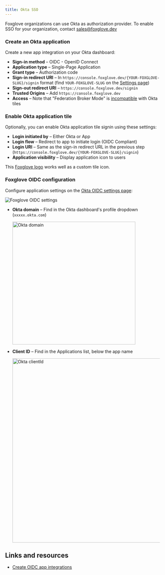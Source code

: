 ```yaml
---
title: Okta SSO
---
```



<AccountRequiredHeader badgeText="Requires Enterprise plan" />

Foxglove organizations can use Okta as authorization provider. To enable SSO for your organization, contact [sales@foxglove.dev](mailto:sales@foxglove.dev)

### Create an Okta application

Create a new app integration on your Okta dashboard:

- **Sign-in method** – OIDC - OpenID Connect
- **Application type** – Single-Page Application
- **Grant type** – Authorization code
- **Sign-in redirect URI** – In `https://console.foxglove.dev/{YOUR-FOXGLOVE-SLUG}/signin` format (find `YOUR-FOXGLOVE-SLUG` on the [Settings page](https://console.foxglove.dev/settings))
- **Sign-out redirect URI** – `https://console.foxglove.dev/signin`
- **Trusted Origins** – Add `https://console.foxglove.dev`
- **Access** – Note that "Federation Broker Mode" is [incompatible](https://help.okta.com/en-us/Content/Topics/Apps/apps-fbm-known-issues.htm) with Okta tiles

### Enable Okta application tile

Optionally, you can enable Okta application tile signin using these settings:

- **Login initiated by** – Either Okta or App
- **Login flow** – Redirect to app to initiate login (OIDC Compliant)
- **Login URI** – Same as the sign-in redirect URL in the previous step (`https://console.foxglove.dev/{YOUR-FOXGLOVE-SLUG}/signin`)
- **Application visibility** – Display application icon to users

This [Foxglove logo](/img/docs/data-platform/okta/foxglove-logo-okta.png) works well as a custom tile icon.

### Foxglove OIDC configuration

Configure application settings on the [Okta OIDC settings page](https://console.foxglove.dev/settings/oidc):

![Foxglove OIDC settings](/img/docs/security/settings.png)

- **Okta domain** – Find in the Okta dashboard's profile dropdown (`xxxxx.okta.com`)

  <img alt="Okta domain" src="/img/docs/security/domain.png" width="400"/>

- **Client ID** – Find in the Applications list, below the app name

  <img alt="Okta clientId" src="/img/docs/security/clientid.png" width="600"/>

## Links and resources

- [Create OIDC app integrations](https://help.okta.com/en-us/Content/Topics/Apps/Apps_App_Integration_Wizard_OIDC.htm)
